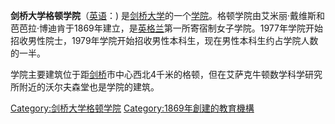 {{Infobox Cambridge college
| name               = 格顿学院
| infobox_colour     = #009900
| text_colour        = 
| link_colour        = #ffcc00
| image              = [[File:Arms_of_Girton_College,_Cambridge.svg|128px]]
| photo              = [[File:Girton_College,_Cambridge,_England,_1890s.jpg|280px]]
| colours            = <td bgcolor="#009900"> </td>
<td bgcolor="#009900"> </td>
<td bgcolor="#009900"> </td>
<td bgcolor="#FFFFFF"> </td>
<td bgcolor="#CC0000"> </td>
<td bgcolor="#FFFFFF"> </td>
<td bgcolor="#009900"> </td>
<td bgcolor="#009900"> </td>
<td bgcolor="#009900"> </td>
<td bgcolor="#FFFFFF"> </td>
<td bgcolor="#CC0000"> </td>
<td bgcolor="#FFFFFF"> </td>
<td bgcolor="#009900"> </td>
<td bgcolor="#009900"> </td>
<td bgcolor="#009900"> </td>
| full_name          = 
| latin_name         = 
| latin_motto        = 
| english_motto      = 智慧比战争的武器更好。
| founder            = 
| founder_pl         =
| named_for          = [[剑桥郡|剑桥郡]]格顿村
| established        = 1869年
| old_names          = 女子学院 (1869-1872)
| location           = [http://www.cam.ac.uk/map/v3/drawmap.cgi?mp=mad;xx=497;yy=174;mt=c;tl=Girton%20College 亨廷登道]
| women_only         = 
| mature_students    = 
| head_label         = Mistress
| head               = 玛丽莲·斯特尔森教授
| undergraduates     = 503
| JCR_President      = 
| graduates          = 201
| MCR_President      = 
| SCR_President      = 
| sister_college     = 牛津大学萨默维尔学院
| sister_college_pl  = 
| homepage           = http://www.girton.cam.ac.uk
| boat_club          = http://www-gcbc.girton.cam.ac.uk/
}}
'''剑桥大学格顿学院'''（[[英语|英语]]：'''{{lang|en|Girton College, Cambridge}}''') 是[[剑桥大学|剑桥大学]]的一个[[剑桥大学学院列表|学院]]。格顿学院由艾米丽·戴维斯和芭芭拉·博迪肯于1869年建立，是[[英格兰|英格兰]]第一所寄宿制女子学院。1977年学院开始招收男性院士，1979年学院开始招收男性本科生，现在男性本科生约占学院人数的一半。

学院主要建筑位于距[[剑桥|剑桥]]市中心西北4千米的格顿，但在艾萨克牛顿数学科学研究所附近的沃尔夫森堂也是学院的建筑。

{{University of Cambridge}}

[[Category:剑桥大学格顿学院|Category:剑桥大学格顿学院]]
[[Category:1869年創建的教育機構|Category:1869年創建的教育機構]]